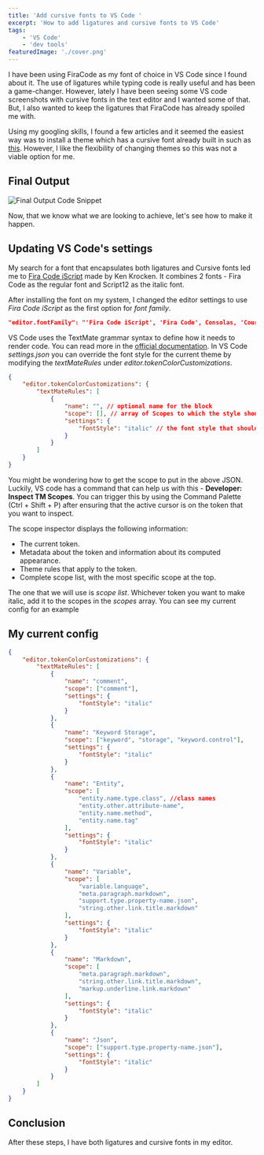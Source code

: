 ```yaml
---
title: 'Add cursive fonts to VS Code '
excerpt: 'How to add ligatures and cursive fonts to VS Code'
tags:
    - 'VS Code'
    - 'dev tools'
featuredImage: './cover.png'
---
```


I have been using FiraCode as my font of choice in VS Code since I found about it. The use of ligatures while typing
code is really useful and has been a game-changer. However, lately I have been seeing some VS code screenshots with
cursive fonts in the text editor and I wanted some of that. But, I also wanted to keep the ligatures that FiraCode has
already spoiled me with.

Using my googling skills, I found a few articles and it seemed the easiest way was to install a theme which has a
cursive font already built in such as
[this](https://marketplace.visualstudio.com/items?itemName=idbartosz.darkpp-italic). However, I like the flexibility of
changing themes so this was not a viable option for me.

## Final Output

![Final Output Code Snippet](./cover.png)

Now, that we know what we are looking to achieve, let's see how to make it happen.

## Updating VS Code's settings

My search for a font that encapsulates both ligatures and Cursive fonts led me to
[Fira Code iScript](https://github.com/kencrocken/FiraCodeiScript) made by Ken Krocken. It combines 2 fonts - Fira Code
as the regular font and Script12 as the italic font.

After installing the font on my system, I changed the editor settings to use _Fira Code iScript_ as the first option for
_font family_.

```json
"editor.fontFamily": "'Fira Code iScript', 'Fira Code', Consolas, 'Courier New', monospace",

```

VS Code uses the TextMate grammar syntax to define how it needs to render code. You can read more in the
[official documentation](https://code.visualstudio.com/api/language-extensions/syntax-highlight-guide). In VS Code
_settings.json_ you can override the font style for the current theme by modifying the _textMateRules_ under
_editor.tokenColorCustomizations_.

```json
{
    "editor.tokenColorCustomizations": {
        "textMateRules": [
            {
                "name": "", // optional name for the block
                "scope": [], // array of Scopes to which the style should be applied to
                "settings": {
                    "fontStyle": "italic" // the font style that should be applied
                }
            }
        ]
    }
}
```

You might be wondering how to get the scope to put in the above JSON. Luckily, VS code has a command that can help us
with this - **Developer: Inspect TM Scopes**. You can trigger this by using the Command Palette (Ctrl + Shift + P) after
ensuring that the active cursor is on the token that you want to inspect.

The scope inspector displays the following information:

-   The current token.
-   Metadata about the token and information about its computed appearance.
-   Theme rules that apply to the token.
-   Complete scope list, with the most specific scope at the top.

The one that we will use is _scope list_. Whichever token you want to make italic, add it to the scopes in the _scopes_
array. You can see my current config for an example

## My current config

```json
{
    "editor.tokenColorCustomizations": {
        "textMateRules": [
            {
                "name": "comment",
                "scope": ["comment"],
                "settings": {
                    "fontStyle": "italic"
                }
            },
            {
                "name": "Keyword Storage",
                "scope": ["keyword", "storage", "keyword.control"],
                "settings": {
                    "fontStyle": "italic"
                }
            },
            {
                "name": "Entity",
                "scope": [
                    "entity.name.type.class", //class names
                    "entity.other.attribute-name",
                    "entity.name.method",
                    "entity.name.tag"
                ],
                "settings": {
                    "fontStyle": "italic"
                }
            },
            {
                "name": "Variable",
                "scope": [
                    "variable.language",
                    "meta.paragraph.markdown",
                    "support.type.property-name.json",
                    "string.other.link.title.markdown"
                ],
                "settings": {
                    "fontStyle": "italic"
                }
            },
            {
                "name": "Markdown",
                "scope": [
                    "meta.paragraph.markdown",
                    "string.other.link.title.markdown",
                    "markup.underline.link.markdown"
                ],
                "settings": {
                    "fontStyle": "italic"
                }
            },
            {
                "name": "Json",
                "scope": ["support.type.property-name.json"],
                "settings": {
                    "fontStyle": "italic"
                }
            }
        ]
    }
}
```

## Conclusion

After these steps, I have both ligatures and cursive fonts in my editor.
